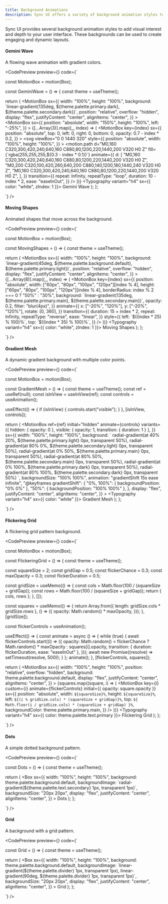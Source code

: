 ```yaml
---
title: Background Animations
description: Sync UI offers a variety of background animation styles to enhance your user interface.
---
```


Sync UI provides several background animation styles to add visual interest and depth to your user interface. These backgrounds can be used to create engaging and dynamic layouts.

#### Gemini Wave

A flowing wave animation with gradient colors.

<CodePreview
  preview={<BackgroundVariants variant="geminiWave" />}
  code={`

const MotionBox = motion(Box);

const GeminiWave = () => {
  const theme = useTheme();

  return (
    <MotionBox
      sx={{
        width: "100%",
        height: "100%",
        background: \`linear-gradient(135deg, \${theme.palette.primary.dark}, \${theme.palette.secondary.dark})\`,
        position: "relative",
        overflow: "hidden",
        display: "flex",
        justifyContent: "center",
        alignItems: "center",
      }}
    >
      <MotionBox
        sx={{
          position: "absolute",
          width: "150%",
          height: "100%",
          left: "-25%",
        }}
      >
        {[...Array(3)].map((_, index) => (
          <MotionBox
            key={index}
            sx={{
              position: "absolute",
              top: 0,
              left: 0,
              right: 0,
              bottom: 0,
              opacity: 0.7 - index * 0.2,
            }}
          >
            <svg
              viewBox="0 0 1440 320"
              style={{
                position: "absolute",
                width: "100%",
                height: "100%",
              }}
            >
              <motion.path
                d="M0,160 C320,300,420,240,640,160 C880,80,1200,220,1440,200 V320 H0 Z"
                fill={\`rgba(255,255,255,\${0.3 - index * 0.1})\`}
                animate={{
                  d: [
                    "M0,160 C320,300,420,240,640,160 C880,80,1200,220,1440,200 V320 H0 Z",
                    "M0,200 C320,100,420,260,640,200 C880,140,1200,180,1440,240 V320 H0 Z",
                    "M0,160 C320,300,420,240,640,160 C880,80,1200,220,1440,200 V320 H0 Z",
                  ],
                }}
                transition={{
                  repeat: Infinity,
                  repeatType: "loop",
                  duration: 10 - index * 2,
                  ease: "easeInOut",
                }}
              />
            </svg>
          </MotionBox>
        ))}
      </MotionBox>
      <Typography variant="h4" sx={{ color: "white", zIndex: 1 }}>
        Gemini Wave
      </Typography>
    </MotionBox>
  );
};

`}
/>

#### Moving Shapes

Animated shapes that move across the background.

<CodePreview
  preview={<BackgroundVariants variant="movingShapes" />}
  code={`

const MotionBox = motion(Box);

const MovingShapes = () => {
  const theme = useTheme();

  return (
    <MotionBox
      sx={{
        width: "100%",
        height: "100%",
        background: \`linear-gradient(45deg, \${theme.palette.background.default}, \${theme.palette.primary.light})\`,
        position: "relative",
        overflow: "hidden",
        display: "flex",
        justifyContent: "center",
        alignItems: "center",
      }}
    >
      {[...Array(8)].map((_, index) => (
        <MotionBox
          key={index}
          sx={{
            position: "absolute",
            width: ["60px", "80px", "100px", "120px"][index % 4],
            height: ["60px", "80px", "100px", "120px"][index % 4],
            borderRadius: index % 2 === 0 ? "50%" : "30%",
            background: \`linear-gradient(135deg, \${theme.palette.primary.main}, \${theme.palette.secondary.main})\`,
            opacity: 0.2,
            filter: "blur(4px)",
          }}
          animate={{
            x: ["-20%", "120%"],
            y: ["-20%", "120%"],
            rotate: [0, 360],
          }}
          transition={{
            duration: 15 + index * 2,
            repeat: Infinity,
            repeatType: "reverse",
            ease: "linear",
          }}
          style={{
            left: \`\${(index * 25) % 100}%\`,
            top: \`\${(index * 35) % 100}%\`,
          }}
        />
      ))}
      <Typography variant="h4" sx={{ color: "white", zIndex: 1 }}>
        Moving Shapes
      </Typography>
    </MotionBox>
  );
};

`}
/>

#### Gradient Mesh

A dynamic gradient background with multiple color points.

<CodePreview
  preview={<BackgroundVariants variant="gradientMesh" />}
  code={`

const MotionBox = motion(Box);

const GradientMesh = () => {
  const theme = useTheme();
  const ref = useRef(null);
  const isInView = useInView(ref);
  const controls = useAnimation();

  useEffect(() => {
    if (isInView) {
      controls.start("visible");
    }
  }, [isInView, controls]);

  return (
    <MotionBox
      ref={ref}
      initial="hidden"
      animate={controls}
      variants={{
        hidden: { opacity: 0 },
        visible: { opacity: 1, transition: { duration: 1 } },
      }}
      sx={{
        width: "100%",
        height: "100%",
        background: \`
          radial-gradient(at 40% 20%, \${theme.palette.primary.light} 0px, transparent 50%),
          radial-gradient(at 80% 0%, \${theme.palette.secondary.light} 0px, transparent 50%),
          radial-gradient(at 0% 50%, \${theme.palette.primary.main} 0px, transparent 50%),
          radial-gradient(at 80% 50%, \${theme.palette.secondary.main} 0px, transparent 50%),
          radial-gradient(at 0% 100%, \${theme.palette.primary.dark} 0px, transparent 50%),
          radial-gradient(at 80% 100%, \${theme.palette.secondary.dark} 0px, transparent 50%)
        \`,
        backgroundSize: "100% 100%",
        animation: "gradientShift 15s ease infinite",
        "@keyframes gradientShift": {
          "0%, 100%": { backgroundPosition: "0% 0%" },
          "50%": { backgroundPosition: "100% 100%" },
        },
        display: "flex",
        justifyContent: "center",
        alignItems: "center",
      }}
    >
      <Typography variant="h4" sx={{ color: "white" }}>
        Gradient Mesh
      </Typography>
    </MotionBox>
  );
};

`}
/>

#### Flickering Grid

A flickering grid pattern background.

<CodePreview
  preview={<BackgroundVariants variant="flickeringGrid" />}
  code={`

const MotionBox = motion(Box);

const FlickeringGrid = () => {
  const theme = useTheme();

  const squareSize = 2;
  const gridGap = 0.5;
  const flickerChance = 0.3;
  const maxOpacity = 0.3;
  const flickerDuration = 0.5;

  const gridSize = useMemo(() => {
    const cols = Math.floor(100 / (squareSize + gridGap));
    const rows = Math.floor(100 / (squareSize + gridGap));
    return { cols, rows };
  }, []);

  const squares = useMemo(() => {
    return Array.from({ length: gridSize.cols * gridSize.rows }, () => ({
      opacity: Math.random() * maxOpacity,
    }));
  }, [gridSize]);

  const flickerControls = useAnimation();

  useEffect(() => {
    const animate = async () => {
      while (true) {
        await flickerControls.start((i) => ({
          opacity:
            Math.random() < flickerChance
              ? Math.random() * maxOpacity
              : squares[i].opacity,
          transition: { duration: flickerDuration, ease: "easeInOut" },
        }));
        await new Promise((resolve) => setTimeout(resolve, 500));
      }
    };
    animate();
  }, [flickerControls, squares]);

  return (
    <MotionBox
       sx={{
          width: "100%",
          height: "100%",
          position: "relative",
          overflow: "hidden",
          background: theme.palette.background.default,
          display: "flex",
          justifyContent: "center",
          alignItems: "center",
       }}
    >
      {squares.map((square, i) => (
        <MotionBox
          key={i}
          custom={i}
          animate={flickerControls}
          initial={{ opacity: square.opacity }}
          sx={{
            position: "absolute",
            width: `${squareSize}%`,
            height: `${squareSize}%`,
            left: `${(i % gridSize.cols) * (squareSize + gridGap)}%`,
            top: `${
              Math.floor(i / gridSize.cols) * (squareSize + gridGap)
            }%`,
            backgroundColor: theme.palette.primary.main,
          }}
        />
      ))}
      <Typography variant="h4" sx={{ color: theme.palette.text.primary }}>
        Flickering Grid
      </Typography>
    </MotionBox>
  );
};

`}
/>


#### Dots

A simple dotted background pattern.

<CodePreview
  preview={<BackgroundVariants variant="dots" />}
  code={`

const Dots = () => {
  const theme = useTheme();

  return (
    <Box
      sx={{
        width: "100%",
        height: "100%",
        background: theme.palette.background.default,
        backgroundImage: \`radial-gradient(\${theme.palette.text.secondary} 1px, transparent 1px)\`,
        backgroundSize: "20px 20px",
        display: "flex",
        justifyContent: "center",
        alignItems: "center",
      }}
    >
      <Typography variant="h4">Dots</Typography>
    </Box>
  );
};

`}
/>

#### Grid

A background with a grid pattern.

<CodePreview
  preview={<BackgroundVariants variant="grid" />}
  code={`

const Grid = () => {
  const theme = useTheme();

  return (
    <Box
      sx={{
        width: "100%",
        height: "100%",
        background: theme.palette.background.default,
        backgroundImage: \`linear-gradient(\${theme.palette.divider} 1px, transparent 1px),
                           linear-gradient(90deg, \${theme.palette.divider} 1px, transparent 1px)\`,
        backgroundSize: "20px 20px",
        display: "flex",
        justifyContent: "center",
        alignItems: "center",
      }}
    >
      <Typography variant="h4">Grid</Typography>
    </Box>
  );
};

`}
/>
